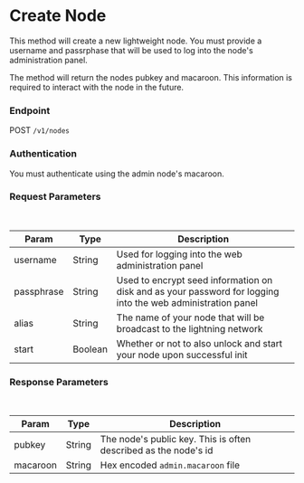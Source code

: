 # Create Node

This method will create a new lightweight node.  You must provide a username and passrphase that will be used to log into the node's administration panel.

The method will return the nodes pubkey and macaroon.  This information is required to interact with the node in the future.

### Endpoint

POST `/v1/nodes`

### Authentication

You must authenticate using the admin node's macaroon.


### Request Parameters

<br/>

| Param | Type | Description |
| ----- | ---- | ----------- |
| username | String | Used for logging into the web administration panel |
| passphrase | String | Used to encrypt seed information on disk and as your password for logging into the web administration panel |
| alias | String | The name of your node that will be broadcast to the lightning network |
| start | Boolean | Whether or not to also unlock and start your node upon successful init |

### Response Parameters

<br />

| Param | Type | Description |
| ----- | ---- | ----------- |
| pubkey | String | The node's public key.  This is often described as the node's id |
| macaroon | String | Hex encoded `admin.macaroon` file |
